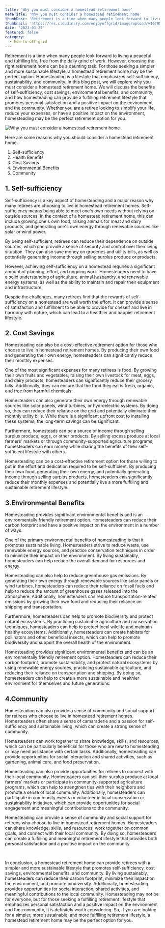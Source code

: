 ```yaml
---
title: 'Why you must consider a homestead retirement home'
metaTitle: 'Why you must consider a homestead retirement home'
thumbDesc: 'Retirement is a time when many people look forward to living a peaceful and fulfilling life, free from the daily grind of work. However, choosing the right retirement home can be a daunting task. For those seeking a simpler and more sustainable lifestyle, a homestead retirement home may be the perfect option. Homesteading is a lifestyle that emphasizes self-sufficiency, sustainability, and community. In this blog post, we will explore why you must consider a homestead retirement home. We will discuss the benefits of self-sufficiency, cost savings, environmental benefits, and community, and how homesteading can provide a fulfilling retirement lifestyle that promotes personal satisfaction and a positive impact on the environment and the community. Whether you are a retiree looking to simplify your life, reduce your expenses, or have a positive impact on the environment, homesteading may be the perfect retirement option for you.'
thumbnail: 'https://res.cloudinary.com/enjoyoffgrid/image/upload/v1679868231/Posts/Why-you-must-consider-a-homestead-retirement-home/Why-you-must-consider-a-homestead-retirement-home_ojeahc.jpg'
date: '2023-03-27'
featured: false
category:
  - how-to-off-grid
---
```


Retirement is a time when many people look forward to living a peaceful and fulfilling life, free from the daily grind of work. However, choosing the right retirement home can be a daunting task. For those seeking a simpler and more sustainable lifestyle, a homestead retirement home may be the perfect option. Homesteading is a lifestyle that emphasizes self-sufficiency, sustainability, and community. In this blog post, we will explore why you must consider a homestead retirement home. We will discuss the benefits of self-sufficiency, cost savings, environmental benefits, and community, and how homesteading can provide a fulfilling retirement lifestyle that promotes personal satisfaction and a positive impact on the environment and the community. Whether you are a retiree looking to simplify your life, reduce your expenses, or have a positive impact on the environment, homesteading may be the perfect retirement option for you.

![Why you must consider a homestead retirement home](https://res.cloudinary.com/enjoyoffgrid/image/upload/v1679868463/Posts/Why-you-must-consider-a-homestead-retirement-home/reason-you-must-consider-a-homestead-retirement-home_m9rxa0.jpg)

Here are some reasons why you should consider a homestead retirement home.

1. Self-sufficiency
2. Health Benefits
3. Cost Savings
4. Environmental Benefits
5. Community

## 1. Self-sufficiency

Self-sufficiency is a key aspect of homesteading and a major reason why many retirees are choosing to live in homestead retirement homes. Self-sufficiency means being able to meet one's own needs without relying on outside sources. In the context of a homestead retirement home, this can include growing one's own food, raising animals for meat and dairy products, and generating one's own energy through renewable sources like solar or wind power.

By being self-sufficient, retirees can reduce their dependence on outside sources, which can provide a sense of security and control over their living situation. They can also save money on groceries and utility bills, as well as potentially generating income through selling surplus produce or products.

However, achieving self-sufficiency on a homestead requires a significant amount of planning, effort, and ongoing work. Homesteaders need to have a solid understanding of agriculture, animal husbandry, and renewable energy systems, as well as the ability to maintain and repair their equipment and infrastructure.

Despite the challenges, many retirees find that the rewards of self-sufficiency on a homestead are well worth the effort. It can provide a sense of satisfaction and fulfillment to be able to provide for oneself and live in harmony with nature, which can lead to a healthier and happier retirement lifestyle.

## 2. Cost Savings

Homesteading can also be a cost-effective retirement option for those who choose to live in homestead retirement homes. By producing their own food and generating their own energy, homesteaders can significantly reduce their monthly expenses.

One of the most significant expenses for many retirees is food. By growing their own fruits and vegetables, raising their own livestock for meat, eggs, and dairy products, homesteaders can significantly reduce their grocery bills. Additionally, they can ensure that the food they eat is fresh, organic, and free from harmful chemicals.

Homesteaders can also generate their own energy through renewable sources like solar panels, wind turbines, or hydroelectric systems. By doing so, they can reduce their reliance on the grid and potentially eliminate their monthly utility bills. While there is a significant upfront cost to installing these systems, the long-term savings can be significant.

Furthermore, homesteads can be a source of income through selling surplus produce, eggs, or other products. By selling excess produce at local farmers' markets or through community-supported agriculture programs, homesteaders can earn money while sharing the benefits of their self-sufficient lifestyle with others.

Homesteading can be a cost-effective retirement option for those willing to put in the effort and dedication required to be self-sufficient. By producing their own food, generating their own energy, and potentially generating income through selling surplus products, homesteaders can significantly reduce their monthly expenses and potentially live a more fulfilling and sustainable retirement lifestyle.

## 3.Environmental Benefits

Homesteading provides significant environmental benefits and is an environmentally friendly retirement option. Homesteaders can reduce their carbon footprint and have a positive impact on the environment in a number of ways.

One of the primary environmental benefits of homesteading is that it promotes sustainable living. Homesteaders strive to reduce waste, use renewable energy sources, and practice conservation techniques in order to minimize their impact on the environment. By living sustainably, homesteaders can help reduce the overall demand for resources and energy.

Homesteading can also help to reduce greenhouse gas emissions. By generating their own energy through renewable sources like solar panels or wind turbines, homesteaders can reduce their reliance on fossil fuels and help to reduce the amount of greenhouse gases released into the atmosphere. Additionally, homesteaders can reduce transportation-related emissions by growing their own food and reducing their reliance on shipping and transportation.

Furthermore, homesteaders can help to promote biodiversity and protect natural ecosystems. By practicing sustainable agriculture and conservation techniques, homesteaders can help to protect local wildlife and maintain healthy ecosystems. Additionally, homesteaders can create habitats for pollinators and other beneficial insects, which can help to promote biodiversity and support the overall health of the environment.

Homesteading provides significant environmental benefits and can be an environmentally friendly retirement option. Homesteaders can reduce their carbon footprint, promote sustainability, and protect natural ecosystems by using renewable energy sources, practicing sustainable agriculture, and reducing their reliance on transportation and shipping. By doing so, homesteaders can help to create a more sustainable and healthier environment for themselves and future generations.

## 4.Community

Homesteading can also provide a sense of community and social support for retirees who choose to live in homestead retirement homes. Homesteaders often share a sense of camaraderie and a passion for self-sufficiency and sustainable living, which can create a strong sense of community.

Homesteaders can work together to share knowledge, skills, and resources, which can be particularly beneficial for those who are new to homesteading or may need assistance with certain tasks. Additionally, homesteading can provide opportunities for social interaction and shared activities, such as gardening, animal care, and food preservation.

Homesteading can also provide opportunities for retirees to connect with their local community. Homesteaders can sell their surplus produce at local farmers' markets or participate in community-supported agriculture programs, which can help to strengthen ties with their neighbors and promote a sense of local community. Additionally, homesteaders can participate in community events or volunteer in local conservation or sustainability initiatives, which can provide opportunities for social engagement and meaningful contributions to the community.

Homesteading can provide a sense of community and social support for retirees who choose to live in homestead retirement homes. Homesteaders can share knowledge, skills, and resources, work together on common goals, and connect with their local community. By doing so, homesteaders can create a fulfilling and meaningful retirement lifestyle that provides both personal satisfaction and a positive impact on the community.

<br />

In conclusion, a homestead retirement home can provide retirees with a simpler and more sustainable lifestyle that promotes self-sufficiency, cost savings, environmental benefits, and community. By living sustainably, homesteaders can reduce their carbon footprint, minimize their impact on the environment, and promote biodiversity. Additionally, homesteading provides opportunities for social interaction, shared activities, and meaningful contributions to the local community. Homesteading may not be for everyone, but for those seeking a fulfilling retirement lifestyle that emphasizes personal satisfaction and a positive impact on the environment and the community, it is definitely worth considering. So, if you are looking for a simpler, more sustainable, and more fulfilling retirement lifestyle, a homestead retirement home may be the perfect option for you.
